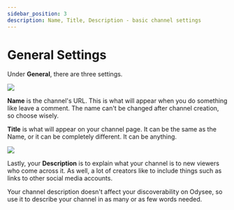 ---
sidebar_position: 3
description: Name, Title, Description - basic channel settings
---

# General Settings

Under **General**, there are three settings.

![](https://i.imgur.com/JOCIYbJ.png)

**Name** is the channel's URL. This is what will appear when you do something like leave a comment. The name can't be changed after channel creation, so choose wisely.

**Title** is what will appear on your channel page. It can be the same as the Name, or it can be completely different. It can be anything.

![](https://i.imgur.com/q5rnbDp.png)

Lastly, your **Description** is to explain what your channel is to new viewers who come across it. As well, a lot of creators like to include things such as links to other social media accounts.

Your channel description doesn't affect your discoverability on Odysee, so use it to describe your channel in as many or as few words needed.